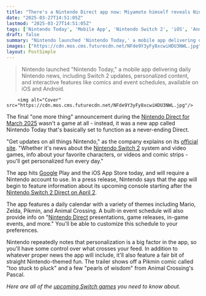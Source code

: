 ```yaml
---
title: "There's a Nintendo Direct app now: Miyamoto himself reveals Nintendo Today to beam 'daily' Switch 2 news straight into your eyeballs, and it's out today"
date: "2025-03-27T14:51:05Z"
lastmod: "2025-03-27T14:51:05Z"
tags: ['Nintendo Today', 'Mobile App', 'Nintendo Switch 2', 'iOS', 'Android', 'News App']
draft: false
summary: "Nintendo launched 'Nintendo Today,' a mobile app delivering daily Nintendo news, including Switch 2 updates, personalized content, and interactive features like comics and event schedules, available on iOS and Android."
images: ["https://cdn.mos.cms.futurecdn.net/NFde9Y3yFy8xcwiHDU3NWL.jpg"]
layout: PostSimple
---
```

> Nintendo launched "Nintendo Today," a mobile app delivering daily Nintendo news, including Switch 2 updates, personalized content, and interactive features like comics and event schedules, available on iOS and Android.


        <img alt="Cover" src="https://cdn.mos.cms.futurecdn.net/NFde9Y3yFy8xcwiHDU3NWL.jpg"/>
        
The final "one more thing" announcement during the [Nintendo Direct for March 2025](https://www.gamesradar.com/news/live/nintendo-direct-march-2025-everything-announced/) wasn't a game at all - instead, it was a new app called Nintendo Today that's basically set to function as a never-ending Direct.

"Get updates on all things Nintendo," as the company explains on its [official site](https://www.nintendo.com/us/store/products/nintendo-today-mobile/). "Whether it's news about the [Nintendo Switch 2](https://www.gamesradar.com/nintendo-switch-2-guide/) system and video games, info about your favorite characters, or videos and comic strips - you'll get personalized fun every day."

The app hits [Google](https://www.gamesradar.com/tag/google/) Play and the iOS App Store today, and will require a Nintendo account to use. In a press release, Nintendo says that the app will begin to feature information about its upcoming console starting after the [Nintendo Switch 2 Direct on April 2](https://www.gamesradar.com/games/nintendo-direct-switch-2-april-2025-guide/).

The app features a daily calendar with a variety of themes including Mario, Zelda, Pikmin, and Animal Crossing. A built-in event schedule will also provide info on "[Nintendo Direct](https://www.gamesradar.com/tag/nintendo-direct/) presentations, game releases, in-game events, and more." You'll be able to customize this schedule to your preferences.

Nintendo repeatedly notes that personalization is a big factor in the app, so you'll have some control over what crosses your feed. In addition to whatever proper news the app will include, it'll also feature a fair bit of straight Nintendo-themed fun. The trailer shows off a Pikmin comic called "too stuck to pluck" and a few "pearls of wisdom" from Animal Crossing's Pascal.

*Here are all of the *[<em>upcoming Switch games</em>](https://www.gamesradar.com/upcoming-nintendo-switch-games/)* you need to know about.*
        